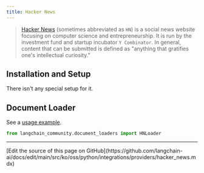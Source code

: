 ```yaml
---
title: Hacker News
---
```


>[Hacker News](https://en.wikipedia.org/wiki/Hacker_News) (sometimes abbreviated as `HN`) is a social news
> website focusing on computer science and entrepreneurship. It is run by the investment fund and startup
> incubator `Y Combinator`. In general, content that can be submitted is defined as "anything that gratifies
> one's intellectual curiosity."

## Installation and Setup

There isn't any special setup for it.

## Document Loader

See a [usage example](/oss/python/integrations/document_loaders/hacker_news).

```python
from langchain_community.document_loaders import HNLoader
```

---

<Callout icon="pen-to-square" iconType="regular">
  [Edit the source of this page on GitHub](https://github.com/langchain-ai/docs/edit/main/src/ko/oss/python/integrations/providers/hacker_news.mdx)
</Callout>
